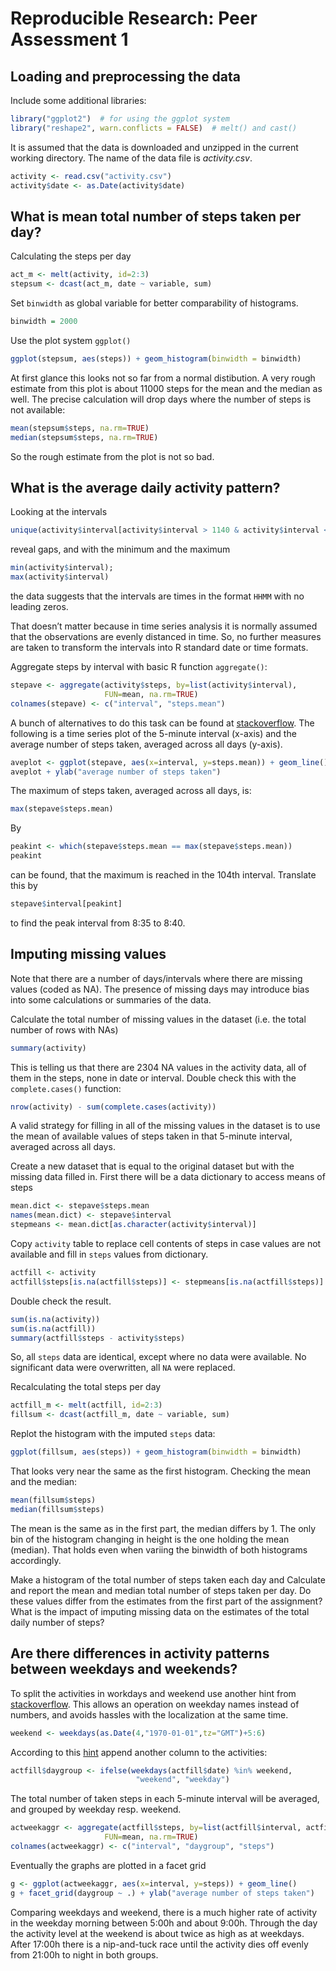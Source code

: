 # Reproducible Research: Peer Assessment 1


## Loading and preprocessing the data

Include some additional libraries:
```r
library("ggplot2")  # for using the ggplot system
library("reshape2", warn.conflicts = FALSE)  # melt() and cast()
```

It is assumed that the data is downloaded and unzipped in the current working
directory. The name of the data file is *activity.csv*.
```r
activity <- read.csv("activity.csv")
activity$date <- as.Date(activity$date)
```

## What is mean total number of steps taken per day?

Calculating the steps per day
```r
act_m <- melt(activity, id=2:3)
stepsum <- dcast(act_m, date ~ variable, sum)
```
Set ```binwidth``` as global variable for better comparability of histograms.
```r
binwidth = 2000
``` 
Use the plot system ```ggplot()``` 
```r
ggplot(stepsum, aes(steps)) + geom_histogram(binwidth = binwidth)
```  

At first glance this looks not so far from a normal distibution. A very rough 
estimate from this plot is about 11000 steps for the mean and the median as 
well. The precise calculation will drop days where the number of steps is not
available:

```r
mean(stepsum$steps, na.rm=TRUE)
median(stepsum$steps, na.rm=TRUE)
```
So the rough estimate from the plot is not so bad.

## What is the average daily activity pattern?

Looking at the intervals
```r
unique(activity$interval[activity$interval > 1140 & activity$interval < 1220])
```
reveal gaps, and with the minimum and the maximum
```r
min(activity$interval); 
max(activity$interval)
```
the data suggests that the intervals are times in the format ```HHMM``` with no 
leading zeros.

That doesn't matter because in time series analysis it is normally assumed that
the observations are evenly distanced in time. So, no further measures are taken
to transform the intervals into R standard date or time formats.

Aggregate steps by interval with basic R function ```aggregate()```:
```r
stepave <- aggregate(activity$steps, by=list(activity$interval), 
                     FUN=mean, na.rm=TRUE)
colnames(stepave) <- c("interval", "steps.mean")
```
A bunch of alternatives to do this task can be found at [stackoverflow][1].
The following is a time series plot of the 5-minute interval (x-axis) and the 
average number of steps taken, averaged across all days (y-axis).
```r
aveplot <- ggplot(stepave, aes(x=interval, y=steps.mean)) + geom_line()
aveplot + ylab("average number of steps taken")
```

The maximum of steps taken, averaged across all days, is:
```r
max(stepave$steps.mean)
```
By
```r
peakint <- which(stepave$steps.mean == max(stepave$steps.mean))
peakint
```
can be found, that the maximum is reached in the 104th interval. Translate this
by
```r
stepave$interval[peakint]
```
to find the peak interval from 8:35 to 8:40.

## Imputing missing values

Note that there are a number of days/intervals where there are missing values 
(coded as NA). The presence of missing days may introduce bias into some 
calculations or summaries of the data.

Calculate the total number of missing values in the dataset 
(i.e. the total number of rows with NAs)
```r
summary(activity)
```
This is telling us that there are 2304 NA values in the activity data, all of 
them in the steps, none in date or interval. Double check this with the 
```complete.cases()``` function:
```r
nrow(activity) - sum(complete.cases(activity))
```
A valid strategy for filling in all of the missing values in the dataset is
to use the mean of available values of steps taken in that 5-minute interval, 
averaged across all days.

Create a new dataset that is equal to the original dataset but with the missing data filled in. First there will be a data dictionary to access means of steps
```r
mean.dict <- stepave$steps.mean
names(mean.dict) <- stepave$interval
stepmeans <- mean.dict[as.character(activity$interval)]
```
Copy ```activity``` table to replace cell contents of steps in case values are
not available and fill in ```steps``` values from dictionary.
```r
actfill <- activity
actfill$steps[is.na(actfill$steps)] <- stepmeans[is.na(actfill$steps)]
```
Double check the result.
```r
sum(is.na(activity))
sum(is.na(actfill))
summary(actfill$steps - activity$steps)
```
So, all ```steps``` data are identical, except where no data were available. No
significant data were overwritten, all ```NA``` were replaced.

Recalculating the total steps per day
```r
actfill_m <- melt(actfill, id=2:3)
fillsum <- dcast(actfill_m, date ~ variable, sum)
```
Replot the histogram with the imputed ```steps``` data:
```r
ggplot(fillsum, aes(steps)) + geom_histogram(binwidth = binwidth)
```

That looks very near the same as the first histogram. Checking the mean and the
median:
```r
mean(fillsum$steps)
median(fillsum$steps)
```
The mean is the same as in the first part, the median differs by 1. The only
bin of the histogram changing in height is the one holding the mean (median).
That holds even when variing the binwidth of both histograms accordingly.

Make a histogram of the total number of steps taken each day and Calculate and report the mean and median total number of steps taken per day. Do these values differ from the estimates from the first part of the assignment? What is the impact of imputing missing data on the estimates of the total daily number of steps?


## Are there differences in activity patterns between weekdays and weekends?

To split the activities in workdays and weekend use another hint from 
[stackoverflow][2]. This allows an operation on weekday names instead of 
numbers, and avoids hassles with the localization at the same time. 
```r
weekend <- weekdays(as.Date(4,"1970-01-01",tz="GMT")+5:6)
```
According to this [hint][3] append another column to the activities:
```r
actfill$daygroup <- ifelse(weekdays(actfill$date) %in% weekend, 
                            "weekend", "weekday")
```
The total number of taken steps in each 5-minute interval will be averaged,
and grouped by weekday resp. weekend.
```r
actweekaggr <- aggregate(actfill$steps, by=list(actfill$interval, actfill$daygroup), 
                     FUN=mean, na.rm=TRUE)
colnames(actweekaggr) <- c("interval", "daygroup", "steps")
```
Eventually the graphs are plotted in a facet grid
```r
g <- ggplot(actweekaggr, aes(x=interval, y=steps)) + geom_line()
g + facet_grid(daygroup ~ .) + ylab("average number of steps taken")
```  

Comparing weekdays and weekend, there is a much higher rate of activity in the 
weekday morning between 5:00h and about 9:00h. Through the day the activity 
level at the weekend is about twice as high as at weekdays. After 17:00h there
is a nip-and-tuck race until the activity dies off evenly from 21:00h to night 
in both groups.

[1]: http://stackoverflow.com/questions/9799957/computing-averages-by-groups-with-r "Computing averages by groups with R"  
[2]: http://stackoverflow.com/questions/16193549/how-can-i-create-a-vector-containing-the-days-of-the-week "How can I create a vector containing the days of the week?"
[3]: http://stackoverflow.com/questions/21234510/how-to-separate-a-vector-through-ifelse-and-labels "How to separate a vector through ifelse and labels?"